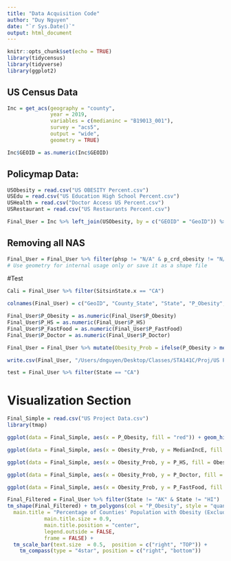 ```yaml
---
title: "Data Acquisition Code"
author: "Duy Nguyen"
date: "`r Sys.Date()`"
output: html_document
---
```


```r
knitr::opts_chunk$set(echo = TRUE)
library(tidycensus)
library(tidyverse)
library(ggplot2)
```

## US Census Data

```r
Inc = get_acs(geography = "county",
              year = 2019, 
              variables = c(medianinc = "B19013_001"),
              survey = "acs5",
              output = "wide",
              geometry = TRUE)

Inc$GEOID = as.numeric(Inc$GEOID)
```

## Policymap Data:

```r
USObesity = read.csv("US OBESITY Percent.csv")
USEdu = read.csv("US Education High School Percent.csv")
USHealth = read.csv("Doctor Access US Percent.csv")
USRestaurant = read.csv("US Restaurants Percent.csv")
```

```r
Final_User = Inc %>% left_join(USObesity, by = c("GEOID" = "GeoID")) %>% left_join(USEdu, by = c("GEOID" = "GeoID")) %>% left_join(USHealth, by = c("GEOID" = "GeoID")) %>% left_join(USRestaurant, by = c("GEOID" = "GeoID")) %>% select(GEOID, NAME, SitsinState.x, p_crd_obesity, medianincE, phsp, pfood_fastfoodtakeout, p_doctor)
```

## Removing all NAS

```r
Final_User = Final_User %>% filter(phsp != "N/A" & p_crd_obesity != "N/A" & pfood_fastfoodtakeout != "N/A" & p_doctor != "N/A") # Geometry Data cannot be exported as CSV
# Use geometry for internal usage only or save it as a shape file
```

#Test

```r
Cali = Final_User %>% filter(SitsinState.x == "CA")
```

```r
colnames(Final_User) = c("GeoID", "County_State", "State", "P_Obesity", "MedianIncE", "P_HS", "P_FastFood", "P_Doctor", "geometry")

Final_User$P_Obesity = as.numeric(Final_User$P_Obesity)
Final_User$P_HS = as.numeric(Final_User$P_HS)
Final_User$P_FastFood = as.numeric(Final_User$P_FastFood)
Final_User$P_Doctor = as.numeric(Final_User$P_Doctor)
```
```r
Final_User = Final_User %>% mutate(Obesity_Prob = ifelse(P_Obesity > median(P_Obesity), "Higher Severity", "Lower Severity"))
```

```r
write.csv(Final_User, "/Users/dnguyen/Desktop/Classes/STA141C/Proj/US Project Data.csv")
```

```r
test = Final_User %>% filter(State == "CA")
```

# Visualization Section

```r
Final_Simple = read.csv("US Project Data.csv")
library(tmap)
```

```r
ggplot(data = Final_Simple, aes(x = P_Obesity, fill = "red")) + geom_histogram(bins = 30)
```

```r
ggplot(data = Final_Simple, aes(x = Obesity_Prob, y = MedianIncE, fill = Obesity_Prob)) + geom_boxplot() + coord_flip() + labs(title = "Obesity Classification on Median Income", y = "Median Income Estimates", x = "Severity Type") + theme(legend.position = "none")
```

```r
ggplot(data = Final_Simple, aes(x = Obesity_Prob, y = P_HS, fill = Obesity_Prob)) + geom_boxplot() + coord_flip() + labs(title = "Obesity Classification on Percentage of High School Diploma", y = "", x = "Severity Type") + theme(legend.position = "none")

```

```r
ggplot(data = Final_Simple, aes(x = Obesity_Prob, y = P_Doctor, fill = Obesity_Prob)) + geom_boxplot() + coord_flip() + labs(title = "Obesity Classification on Percentage Doctor Care", y = "", x = "Severity Type") + theme(legend.position = "none")
```

```r
ggplot(data = Final_Simple, aes(x = Obesity_Prob, y = P_FastFood, fill = Obesity_Prob)) + geom_boxplot() + coord_flip() + labs(title = "Obesity Classification on Percentage Takeout & Fastfood Restaurants", y = "", x = "Severity Type") + theme(legend.position = "none")
```

```r
Final_Filtered = Final_User %>% filter(State != "AK" & State != "HI")
tm_shape(Final_Filtered) + tm_polygons(col = "P_Obesity", style = "quantile", palette = "Reds", title = "") + tm_layout(
  main.title = "Percentage of Counties' Population with Obesity (Excluding Alaska & Hawaii)", 
            main.title.size = 0.9, 
            main.title.position = "center", 
            legend.outside = FALSE, 
            frame = FALSE) + 
  tm_scale_bar(text.size  = 0.5,  position = c("right", "TOP")) + 
    tm_compass(type = "4star", position = c("right", "bottom"))
```